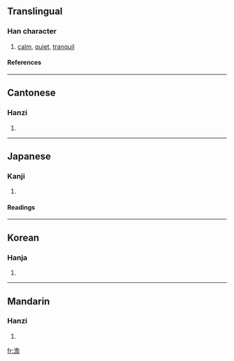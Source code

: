 {{see|淡}}

==Translingual==
===Han character===
{{Han char|rn=85|rad=水|as=13|sn=16|four=3716<sub>1</sub>|canj=水弓金口 (ENCR)}}
# [[calm]], [[quiet]], [[tranquil]]
====References====
{{Han ref|kx=0653.360|dkj=18421|dj=1064.010|hdz=31762.010|uh=6FB9|ud=28601|bh=BF46|bd=48966}}

----
==Cantonese==
===Hanzi===
{{yue-hanzi|jyut=|y=daam6, taam4}}
# {{defn|Cantonese}}

----
==Japanese==
===Kanji===
{{ja-kanji|grade=|rs=水13}}
# {{defn|Japanese}} 
====Readings====
{{ja-readings|on=[[たん]] (tan), [[せん]] (sen)|kun=[[あわい]] (awai)}}

----
==Korean==
===Hanja===
{{ko-hanja|hangeul=담|eumhun=|rv=dam|mr=tam|y=tam}}
# {{defn|Korean}}

----
==Mandarin==
===Hanzi===
{{cmn-hanzi|pin=[[dàn]] (dan4)|wg=tan<sup>4</sup>}}
# {{defn|Mandarin}}

[[fr:澹]]